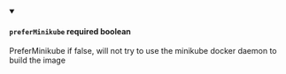 
<details className="config-field" data-expandable="false" open>
<summary>

#### `preferMinikube` <span class="config-field-required" data-required="false">required</span> <span class="config-field-type">boolean</span> <span class="config-field-default"></span>

PreferMinikube if false, will not try to use the minikube docker daemon to build the image

</summary>



</details>

